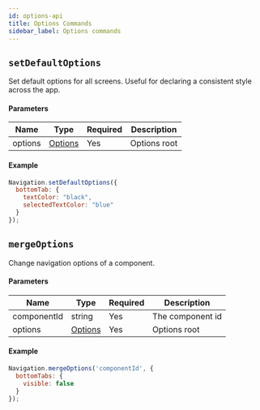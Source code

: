 ```yaml
---
id: options-api
title: Options Commands
sidebar_label: Options commands
---
```


## `setDefaultOptions`

Set default options for all screens. Useful for declaring a consistent style across the app.

#### Parameters

| Name    | Type                    | Required | Description  |
| ------- | ----------------------- | -------- | ------------ |
| options | [Options](options-root.mdx) | Yes      | Options root |

#### Example

```js
Navigation.setDefaultOptions({
  bottomTab: {
    textColor: "black",
    selectedTextColor: "blue"
  }
});
```

## `mergeOptions`

Change navigation options of a component.

#### Parameters

| Name        | Type                    | Required | Description      |
| ----------- | ----------------------- | -------- | ---------------- |
| componentId | string                  | Yes      | The component id |
| options     | [Options](options-root.mdx) | Yes      | Options root     |

#### Example

```js
Navigation.mergeOptions('componentId', {
  bottomTabs: {
    visible: false
  }
});
```
